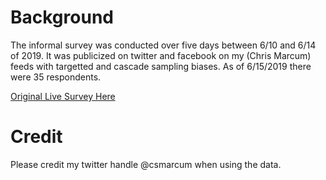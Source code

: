 # Background
The informal survey was conducted over five days between 6/10 and 6/14 of 2019. It was publicized on twitter and facebook on my (Chris Marcum) feeds with targetted and cascade sampling biases. As of 6/15/2019 there were 35 respondents.

[Original Live Survey Here](https://docs.google.com/forms/d/e/1FAIpQLSdf1GZfRETYr-n0-BNSnPipBQCCQXvRaDDcjV1Ht4E5Ec46qQ/viewform?usp=sf_link)

# Credit
Please credit my twitter handle \@csmarcum when using the data.
